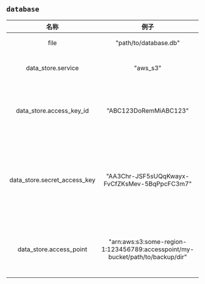 ## `database`

|             名称             |                                     例子                                      |               默认值               |                必选项                |                                                                                    说明                                                                                    |
| :--------------------------: | :---------------------------------------------------------------------------: | :--------------------------------: | :----------------------------------: | :------------------------------------------------------------------------------------------------------------------------------------------------------------------------: |
|             file             |                             "path/to/database.db"                             | "/var/lib/bencher/data/bencher.db" |                  是                  |                                                                          控制服务器数据库的位置。                                                                          |
|      data_store.service      |                                   "aws_s3"                                    |                ---                 |                  否                  |                                                                 指定远程数据存储服务。有效值为 "aws_s3"。                                                                  |
|   data_store.access_key_id   |                             "ABC123DoRemMiABC123"                             |                ---                 | 仅在 data_store.service = "aws_s3"时 |                                         如果 data_store.service = "aws_s3"，此属性指定 AWS 访问密钥 ID。参见 data_store.service。                                          |
| data_store.secret_access_key |                 "AA3Chr-JSF5sUQqKwayx-FvCfZKsMev-5BqPpcFC3m7"                 |                ---                 | 仅在 data_store.service = "aws_s3"时 |                    如果 data_store.service = "aws_s3"，此属性指定 AWS 私密访问密钥。参见 data_store.service。当进行记录时，它将显示为 `************`。                     |
|   data_store.access_point    | "arn:aws:s3:some-region-1:123456789:accesspoint/my-bucket/path/to/backup/dir" |                ---                 | 仅在 data_store.service = "aws_s3"时 | 如果 data_store.service 是 "aws_s3"，此属性指定 [AWS S3 接入点](https://docs.aws.amazon.com/AmazonS3/latest/userguide/using-access-points.html)。参见 data_store.service。 |
